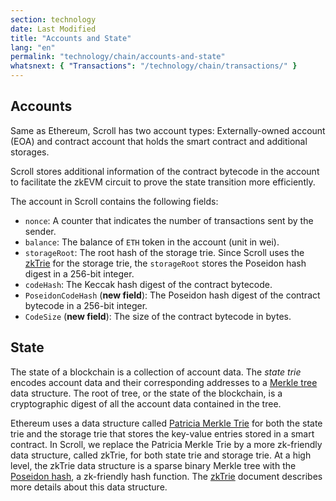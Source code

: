 ```yaml
---
section: technology
date: Last Modified
title: "Accounts and State"
lang: "en"
permalink: "technology/chain/accounts-and-state"
whatsnext: { "Transactions": "/technology/chain/transactions/" }
---
```


## Accounts

Same as Ethereum, Scroll has two account types: Externally-owned account (EOA) and contract account that holds the smart contract and additional storages.

Scroll stores additional information of the contract bytecode in the account to facilitate the zkEVM circuit to prove the state transition more efficiently.

The account in Scroll contains the following fields:

- `nonce`: A counter that indicates the number of transactions sent by the sender.
- `balance`: The balance of `ETH` token in the account (unit in wei).
- `storageRoot`: The root hash of the storage trie. Since Scroll uses the [zkTrie](/technology/sequencer/zktrie) for the storage trie, the `storageRoot` stores the Poseidon hash digest in a 256-bit integer.
- `codeHash`: The Keccak hash digest of the contract bytecode.
- `PoseidonCodeHash` (**new field**): The Poseidon hash digest of the contract bytecode in a 256-bit integer.
- `CodeSize` (**new field**): The size of the contract bytecode in bytes.

## State

The state of a blockchain is a collection of account data. The _state trie_ encodes account data and their corresponding addresses to a [Merkle tree](https://en.wikipedia.org/wiki/Merkle_tree) data structure. The root of tree, or the state of the blockchain, is a cryptographic digest of all the account data contained in the tree.

Ethereum uses a data structure called [Patricia Merkle Trie](https://ethereum.org/en/developers/docs/data-structures-and-encoding/patricia-merkle-trie/) for both the state trie and the storage trie that stores the key-value entries stored in a smart contract. In Scroll, we replace the Patricia Merkle Trie by a more zk-friendly data structure, called zkTrie, for both state trie and storage trie. At a high level, the zkTrie data structure is a sparse binary Merkle tree with the [Poseidon hash](https://eprint.iacr.org/2019/458.pdf), a zk-friendly hash function. The [zkTrie](/technology/sequencer/zktrie) document describes more details about this data structure.

